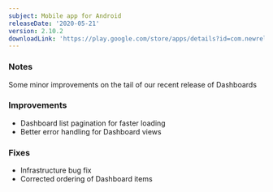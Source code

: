 ```yaml
---
subject: Mobile app for Android
releaseDate: '2020-05-21'
version: 2.10.2
downloadLink: 'https://play.google.com/store/apps/details?id=com.newrelic.rpm'
---
```


### Notes

Some minor improvements on the tail of our recent release of Dashboards

### Improvements

* Dashboard list pagination for faster loading
* Better error handling for Dashboard views

### Fixes

* Infrastructure bug fix
* Corrected ordering of Dashboard items
